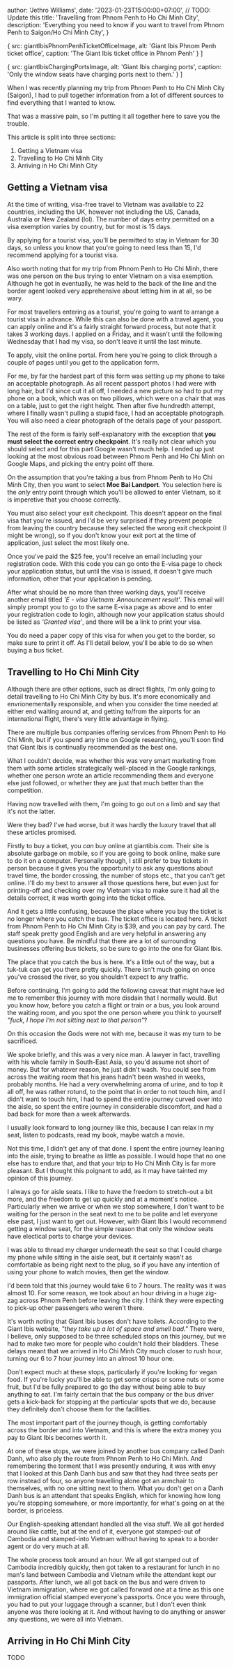 



  author: 'Jethro Williams',
  date: '2023-01-23T15:00:00+07:00', // TODO: Update this
  title: 'Travelling from Phnom Penh to Ho Chi Minh City',
  description: 'Everything you need to know if you want to travel from Phnom Penh to Saigon/Ho Chi Minh City',
}

  {
    src: giantIbisPhnomPenhTicketOfficeImage,
    alt: 'Giant Ibis Phnom Penh ticket office',
    caption: 'The Giant Ibis ticket office in Phnom Penh'
  }
]

  {
    src: giantIbisChargingPortsImage,
    alt: 'Giant Ibis charging ports',
    caption: 'Only the window seats have charging ports next to them.'
  }
]


When I was recently planning my trip from Phnom Penh to Ho Chi Minh City (Saigon), I had to pull together information from a lot of different sources to find everything that I wanted to know.

That was a massive pain, so I'm putting it all together here to save you the trouble.

This article is split into three sections:

1. <Link href='#getting-a-vietnam-visa'>Getting a Vietnam visa</Link>
2. <Link href='#travelling-to-ho-chi-minh-city'>Travelling to Ho Chi Minh City</Link>
3. <Link href='#arriving-in-ho-chi-minh-city'>Arriving in Ho Chi Minh City</Link>

## Getting a Vietnam visa

At the time of writing, visa-free travel to Vietnam was available to 22 countries, including the UK, however not including the US, Canada, Australia or New Zealand (lol). The number of days entry permitted on a visa exemption varies by country, but for most is 15 days.

By applying for a tourist visa, you'll be permitted to stay in Vietnam for 30 days, so unless you know that you're going to need less than 15, I'd recommend applying for a tourist visa.

Also worth noting that for my trip from Phnom Penh to Ho Chi Minh, there was one person on the bus trying to enter Vietnam on a visa exemption. Although he got in eventually, he was held to the back of the line and the border agent looked very apprehensive about letting him in at all, so be wary.

For most travellers entering as a tourist, you're going to want to arrange a tourist visa in advance. While this can also be done with a travel agent, you can apply online and it's a fairly straight forward process, but note that it takes 3 working days. I applied on a Friday, and it wasn't until the following Wednesday that I had my visa, so don't leave it until the last minute.

To apply, visit the <ExternalLink url='https://evisa.xuatnhapcanh.gov.vn/en_US/web/guest/trang-chu-ttdt'>online portal</ExternalLink>. From here you're going to click through a couple of pages until you get to the application form.

For me, by far the hardest part of this form was setting up my phone to take an acceptable photograph. As all recent passport photos I had were with long hair, but I'd since cut it all off, I needed a new picture so had to put my phone on a book, which was on two pillows, which were on a chair that was on a table, just to get the right height. Then after five hundredth attempt, where I finally wasn't pulling a stupid face, I had an acceptable photograph. You will also need a clear photograph of the details page of your passport.

The rest of the form is fairly self-explanatory with the exception that **you must select the correct entry checkpoint**. It's really not clear which you should select and for this part Google wasn't much help. I ended up just looking at the most obvious road between Phnom Penh and Ho Chi Minh on Google Maps, and picking the entry point off there.

On the assumption that you're taking a bus from Phnom Penh to Ho Chi Minh City, then you want to select **Moc Bai Landport**. You selection here is the _only_ entry point through which you'll be allowed to enter Vietnam, so it is imperetive that you choose correctly.

You must also select your exit checkpoint. This doesn't appear on the final visa that you're issued, and I'd be very surprised if they prevent people from leaving the country because they selected the wrong exit checkpoint (I might be wrong), so if you don't know your exit port at the time of application, just select the most likely one.

Once you've paid the $25 fee, you'll receive an email including your registration code. With this code you can go onto the <ExternalLink url='https://evisa.xuatnhapcanh.gov.vn/tra-cuu-thi-thuc'>E-visa page</ExternalLink> to check your application status, but until the visa is issued, it doesn't give much information, other that your application is pending.

After what should be no more than three working days, you'll receive another email titled _'E - visa Vietnam: Announcement result'_. This email will simply prompt you to go to the same E-visa page as above and to enter your registration code to login, although now your application status should be listed as _'Granted visa'_, and there will be a link to print your visa.

You do need a paper copy of this visa for when you get to the border, so make sure to print it off. As I'll detail below, you'll be able to do so when buying a bus ticket.

## Travelling to Ho Chi Minh City

Although there are other options, such as direct flights, I'm only going to detail travelling to Ho Chi Minh City by bus. It's more economically and envrionementally responsible, and when you consider the time needed at either end waiting around at, and getting to/from the airports for an international flight, there's very little advantage in flying.

There are multiple bus companies offering services from Phnom Penh to Ho Chi Minh, but if you spend any time on Google researching, you'll soon find that Giant Ibis is continually recommended as the best one.

What I couldn't decide, was whether this was very smart marketing from them with some articles strategically well-placed in the Google rankings, whether one person wrote an article recommending them and everyone else just followed, or whether they are just that much better than the competition.

Having now travelled with them, I'm going to go out on a limb and say that it's not the latter.

Were they bad? I've had worse, but it was hardly the luxury travel that all these articles promised.

Firstly to buy a ticket, you *can* buy online at <ExternalLink url='https://www.giantibis.com/'>giantibis.com</ExternalLink>. Their site is absolute garbage on mobile, so if you are going to book online, make sure to do it on a computer. Personally though, I still prefer to buy tickets in person because it gives you the opportunity to ask any questions about travel time, the border crossing, the number of stops etc., that you can't get online. I'll do my best to answer all those questions here, but even just for printing-off and checking over my Vietnam visa to make sure it had all the details correct, it was worth going into the ticket office.

And it gets a little confusing, because the place where you buy the ticket is no longer where you catch the bus. The ticket office is located <ExternalLink url='https://goo.gl/maps/eVdWcRdebnHKTk8QA'>here</ExternalLink>. A ticket from Phnom Penh to Ho Chi Minh City is $39, and you can pay by card. The staff speak pretty good English and are very helpful in answering any questions you have. Be mindful that there are a lot of surrounding businesses offering bus tickets, so be sure to go into the one for Giant Ibis.

<ImageGallery images={giantIbisPhnomPenhTicketOfficeImages} />

The place that you catch the bus is <ExternalLink url='https://goo.gl/maps/PAuvgadUBtMUo7jW8'>here</ExternalLink>. It's a little out of the way, but a tuk-tuk can get you there pretty quickly. There isn't much going on once you've crossed the river, so you shouldn't expect to any traffic.

Before continuing, I'm going to add the following caveat that might have led me to remember this journey with more disdain that I normally would. But you know how, before you catch a flight or train or a bus, you look around the waiting room, and you spot the one person where you think to yourself *"fuck, I hope I'm not sitting next to that person"*?

On this occasion the Gods were not with me, because it was my turn to be sacrificed.

We spoke briefly, and this was a very nice man. A lawyer in fact, travelling with his whole family in South-East Asia, so you'd assume not short of money. But for whatever reason, he just didn't wash. You could see from across the waiting room that his jeans hadn't been washed in weeks, probably months. He had a very overwhelming aroma of urine, and to top it all off, he was rather rotund, to the point that in order to not touch him, and I didn't want to touch him, I had to spend the entire journey curved over into the aisle, so spent the entire journey in considerable discomfort, and had a bad back for more than a week afterwards.

I usually look forward to long journey like this, because I can relax in my seat, listen to podcasts, read my book, maybe watch a movie.

Not this time, I didn't get any of that done. I spent the entire journey leaning into the aisle, trying to breathe as little as possible. I would hope that no one else has to endure that, and that your trip to Ho Chi Minh City is far more pleasant. But I thought this poignant to add, as it may have tainted my opinion of this journey.

I always go for aisle seats. I like to have the freedom to stretch-out a bit more, and the freedom to get up quickly and at a moment's notice. Particularly when we arrive or when we stop somewhere, I don't want to be waiting for the person in the seat next to me to be polite and let everyone else past, I just want to get out. However, with Giant Ibis I would recommend getting a window seat, for the simple reason that only the window seats have electical ports to charge your devices.

<ImageGallery images={giantIbisChargingPortsImages} />

I was able to thread my charger underneath the seat so that I could charge my phone while sitting in the aisle seat, but it certainly wasn't as comfortable as being right next to the plug, so if you have any intention of using your phone to watch movies, then get the window.

I'd been told that this journey would take 6 to 7 hours. The reality was it was almost 10. For some reason, we took about an hour driving in a huge zig-zag across Phnom Penh before leaving the city. I think they were expecting to pick-up other passengers who weren't there.

It's worth noting that Giant Ibis buses don't have toilets. According to the Giant Ibis website, *"they take up a lot of space and smell bad."* There were, I believe, only supposed to be three scheduled stops on this journey, but we had to make two more for people who couldn't hold their bladders. These delays meant that we arrived in Ho Chi Minh City much closer to rush hour, turning our 6 to 7 hour journey into an almost 10 hour one.

Don't expect much at these stops, particularly if you're looking for vegan food. If you're lucky you'll be able to get some crisps or some nuts or some fruit, but I'd be fully prepared to go the day without being able to buy anything to eat. I'm fairly certain that the bus company or the bus driver gets a kick-back for stopping at the particular spots that we do, because they definitely don't choose them for the facilities.

The most important part of the journey though, is getting comfortably across the border and into Vietnam, and this is where the extra money you pay to Giant Ibis becomes worth it.

At one of these stops, we were joined by another bus company called Danh Danh, who also ply the route from Phnom Penh to Ho Chi Minh. And remembering the torment that I was presently enduring, it was with envy that I looked at this Danh Danh bus and saw that they had three seats per row instead of four, so anyone travelling alone got an armchair to themselves, with no one sitting next to them. What you don't get on a Danh Danh bus is an attendant that speaks English, which for knowing how long you're stopping somewhere, or more importantly, for what's going on at the border, is priceless.

Our English-speaking attendant handled all the visa stuff. We all got herded around like cattle, but at the end of it, everyone got stamped-out of Cambodia and stamped-into Vietnam without having to speak to a border agent or do very much at all.

The whole process took around an hour. We all got stamped out of Cambodia incredibly quickly, then got taken to a restaurant for lunch in no man's land between Cambodia and Vietnam while the attendant kept our passports. After lunch, we all got back on the bus and were driven to Vietnam immigration, where we got called forward one at a time as this one immigration official stamped everyone's passports. Once you were through, you had to put your luggage through a scanner, but I don't even think anyone was there looking at it. And without having to do anything or answer any questions, we were all into Vietnam.

## Arriving in Ho Chi Minh City

TODO
